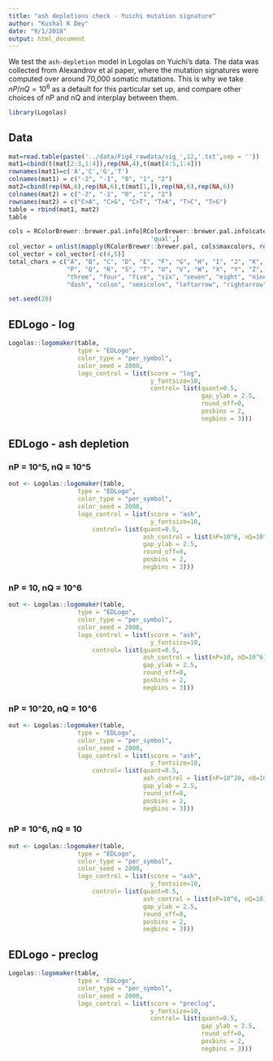 ```yaml
---
title: "ash depletions check - Yuichi mutation signature"
author: "Kushal K Dey"
date: "9/1/2018"
output: html_document
---
```


We test the `ash-depletion` model in Logolas on Yuichi's data. The data was collected from
Alexandrov et al paper, where the mutation signatures were computed over around 70,000 somatic
mutations. This is why we take $nP/nQ=10^6$ as a default for this particular set up, and compare 
other choices of nP and nQ and interplay between them. 

```r
library(Logolas)
```

## Data

```r
mat=read.table(paste('../data/Fig4_rawdata/sig_',12,'.txt',sep = ''))
mat1=cbind(t(mat[2:3,1:4]),rep(NA,4),t(mat[4:5,1:4]))
rownames(mat1)=c('A','C','G','T')
colnames(mat1) = c("-2", "-1", "0", "1", "2")
mat2=cbind(rep(NA,6),rep(NA,6),t(mat[1,]),rep(NA,6),rep(NA,6))
colnames(mat2) = c("-2", "-1", "0", "1", "2")
rownames(mat2) = c("C>A", "C>G", "C>T", "T>A", "T>C", "T>G")
table = rbind(mat1, mat2)
table
```

```r
cols = RColorBrewer::brewer.pal.info[RColorBrewer::brewer.pal.info$category ==
                                       'qual',]
col_vector = unlist(mapply(RColorBrewer::brewer.pal, cols$maxcolors, rownames(cols)))
col_vector = col_vector[-c(4,5)]
total_chars = c("A", "B", "C", "D", "E", "F", "G", "H", "I", "J", "K", "L", "M", "N", "O",
                "P", "Q", "R", "S", "T", "U", "V", "W", "X", "Y", "Z", "zero", "one", "two",
                "three", "four", "five", "six", "seven", "eight", "nine", "dot", "comma",
                "dash", "colon", "semicolon", "leftarrow", "rightarrow")

set.seed(20)

```

## EDLogo - log

```r
Logolas::logomaker(table,
                   type = "EDLogo",
                   color_type = "per_symbol",
                   color_seed = 2000,
                   logo_control = list(score = "log",
                                       y_fontsize=10,
                                       control= list(quant=0.5,
                                                     gap_ylab = 2.5,
                                                     round_off=0,
                                                     posbins = 2,
                                                     negbins = 3)))

```

## EDLogo - ash depletion 

### nP = 10^5, nQ = 10^5

```r
out <- Logolas::logomaker(table,
                   type = "EDLogo",
                   color_type = "per_symbol",
                   color_seed = 2000,
                   logo_control = list(score = "ash",
                                       y_fontsize=10,
                       control= list(quant=0.5,
                                     ash_control = list(nP=10^6, nQ=10^6),
                                     gap_ylab = 2.5,
                                     round_off=0,
                                     posbins = 2,
                                     negbins = 3)))

```


### nP = 10, nQ = 10^6

```r
out <- Logolas::logomaker(table,
                   type = "EDLogo",
                   color_type = "per_symbol",
                   color_seed = 2000,
                   logo_control = list(score = "ash",
                                       y_fontsize=10,
                       control= list(quant=0.5,
                                     ash_control = list(nP=10, nQ=10^6),
                                     gap_ylab = 2.5,
                                     round_off=0,
                                     posbins = 2,
                                     negbins = 3)))

```

### nP = 10^20, nQ = 10^6

```r
out <- Logolas::logomaker(table,
                   type = "EDLogo",
                   color_type = "per_symbol",
                   color_seed = 2000,
                   logo_control = list(score = "ash",
                                       y_fontsize=10,
                       control= list(quant=0.5,
                                     ash_control = list(nP=10^20, nQ=10^6),
                                     gap_ylab = 2.5,
                                     round_off=0,
                                     posbins = 2,
                                     negbins = 3)))

```

### nP = 10^6, nQ = 10

```r
out <- Logolas::logomaker(table,
                   type = "EDLogo",
                   color_type = "per_symbol",
                   color_seed = 2000,
                   logo_control = list(score = "ash",
                                       y_fontsize=10,
                       control= list(quant=0.5,
                                     ash_control = list(nP=10^6, nQ=10),
                                     gap_ylab = 2.5,
                                     round_off=0,
                                     posbins = 2,
                                     negbins = 3)))

```

## EDLogo - preclog

```r
Logolas::logomaker(table,
                   type = "EDLogo",
                   color_type = "per_symbol",
                   color_seed = 2000,
                   logo_control = list(score = "preclog",
                                       y_fontsize=10,
                                       control= list(quant=0.5,
                                                     gap_ylab = 2.5,
                                                     round_off=0,
                                                     posbins = 2,
                                                     negbins = 3)))

```